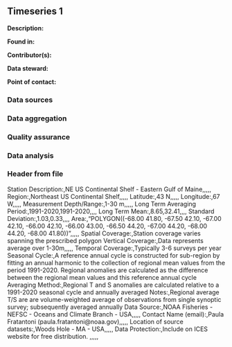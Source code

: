 ## Timeseries 1

**Description:** 


**Found in:**

**Contributor(s):**

**Data steward:**

**Point of contact:**

### Data sources

### Data aggregation

### Quality assurance

### Data analysis

### Header from file
Station Description:,NE US Continental Shelf - Eastern Gulf of Maine,,,,,
Region:,Northeast US Continental Shelf,,,,,
Latitude:,43 N,,,,,
Longitude:,67 W,,,,,
Measurement Depth/Range:,1-30 m,,,,,
Long Term Averaging Period:,1991-2020,1991-2020,,,,
Long Term Mean:,8.65,32.41,,,,
Standard Deviation:,1.03,0.33,,,,
Area:,"POLYGON((-68.00 41.80, -67.50 42.10, -67.00 42.10, -66.00 42.10, -66.00 43.00, -66.50 44.20, -67.00 44.20, -68.00 44.20, -68.00 41.80))",,,,,
Spatial Coverage:,Station coverage varies spanning the prescribed polygon 
Vertical Coverage:,Data represents average over 1-30m,,,,,
Temporal Coverage:,Typically 3-6 surveys per year
Seasonal Cycle:,A reference annual cycle is constructed for sub-region by fitting an annual harmonic to the collection of regional mean values from the period 1991-2020. Regional anomalies are calculated as the difference between the regional mean values and this reference annual cycle
Averaging Method:,Regional T and S anomalies are calculated relative to a 1991-2020 seasonal cycle and annually averaged
Notes:,Regional average T/S are are volume-weighted average of observations from single synoptic survey; subsequently averaged annually
Data Source:,NOAA Fisheries - NEFSC - Oceans and Climate Branch - USA,,,,,
Contact Name (email):,Paula Fratantoni (paula.fratantoni@noaa.gov),,,,,
Location of source datasets:,Woods Hole - MA - USA,,,,,
Data Protection:,Include on ICES website for free distribution. ,,,,,
